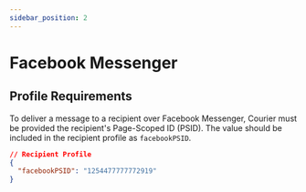 ```yaml
---
sidebar_position: 2
---
```


# Facebook Messenger

## Profile Requirements

To deliver a message to a recipient over Facebook Messenger, Courier must be provided the recipient's Page-Scoped ID (PSID). The value should be included in the recipient profile as `facebookPSID`.

```json title=JSON
// Recipient Profile
{
  "facebookPSID": "1254477777772919"
}
```
